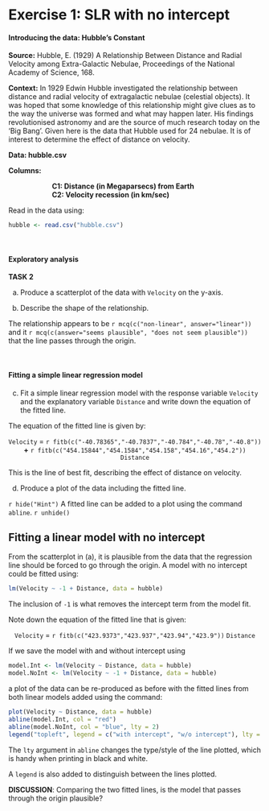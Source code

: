 # Exercise 1: SLR with no intercept

#### Introducing the data: Hubble's Constant {-}

**Source:** Hubble, E. (1929) A Relationship Between Distance and Radial Velocity among Extra-Galactic Nebulae, Proceedings of the National Academy of Science, 168.

**Context:** In 1929 Edwin Hubble investigated the relationship between distance and radial velocity of extragalactic nebulae (celestial objects). It was hoped that some knowledge of this relationship might give clues as to the way the universe was formed and what may happen later. His findings revolutionised astronomy and are the source of much research today on the ‘Big Bang’. Given here is the data that Hubble used for 24 nebulae. It is of interest to determine the effect of distance on velocity.

**Data: hubble.csv**

**Columns:** 

|                       **C1: Distance (in Megaparsecs) from Earth**

|                       **C2: Velocity recession (in km/sec)**

Read in the data using:
```{r}
hubble <- read.csv("hubble.csv")
```

<br>

#### Exploratory analysis {-}

**TASK 2**

(a) Produce a scatterplot of the data with `Velocity` on the y-axis.

(b) Describe the shape of the relationship.

The relationship appears to be `r mcq(c("non-linear", answer="linear"))` and it `r mcq(c(answer="seems plausible", "does not seem plausible"))` that the line passes through the origin.

<br>

#### Fitting a simple linear regression model {-}

(c) Fit a simple linear regression model with the response variable `Velocity` and the explanatory variable
`Distance` and write down the equation of the fitted line.

The equation of the fitted line is given by:

<center> `Velocity` = `r fitb(c("-40.78365","-40.7837","-40.784","-40.78","-40.8"))` **+** `r fitb(c("454.15844","454.1584","454.158","454.16","454.2"))` `Distance` </center>

This is the line of best fit, describing the effect of distance on velocity.

(d) Produce a plot of the data including the fitted line.

`r hide("Hint")`
A fitted line can be added to a plot using the command `abline`.
`r unhide()`

## Fitting a linear model with no intercept

From the scatterplot in (a), it is plausible from the data that the regression line should be forced to go through the origin. A model with no intercept could be fitted using: 

```{r, eval=FALSE}
lm(Velocity ~ -1 + Distance, data = hubble)
```

The inclusion of `-1` is what removes the intercept term from the model fit.

Note down the equation of the fitted line that is given:

<center> `Velocity` = `r fitb(c("423.9373","423.937","423.94","423.9"))` `Distance` </center>

If we save the model with and without intercept using
```{r}
model.Int <- lm(Velocity ~ Distance, data = hubble)
model.NoInt <- lm(Velocity ~ -1 + Distance, data = hubble)
```
a plot of the data can be re-produced as before with the fitted lines from both linear models added using the \texttt{abline} command:

```{r hubble-plot, fig.align='center', out.width="70%", fig.cap="Scatterplot of `Velocity` versus `Distance` with two fitted models - simple linear regression model with and without the intercept."}
plot(Velocity ~ Distance, data = hubble)
abline(model.Int, col = "red")
abline(model.NoInt, col = "blue", lty = 2)
legend("topleft", legend = c("with intercept", "w/o intercept"), lty = c(1,2), col = c("red","blue"), bty = "n")
```

The `lty` argument in `abline` changes the type/style of the line plotted, which is handy when printing in black and white. 

A `legend` is also added to distinguish between the lines plotted.

**DISCUSSION**: Comparing the two fitted lines, is the model that passes through the origin plausible?



